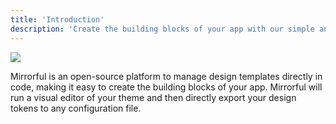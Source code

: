 ```yaml
---
title: 'Introduction'
description: 'Create the building blocks of your app with our simple and open-source design system infrastructure.'
---
```


![](/image/intropage.png)

Mirrorful is an open-source platform to manage design templates directly in code, making it easy to create the building blocks of your app. Mirrorful will run a visual editor of your theme and then directly export your design tokens to any configuration file.

<CardGroup cols={2}>
  <Card
    title="Start new projects with a source of truth"
    icon="diagram-project"
    color="#9F7AEA"
  ></Card>
  <Card
    title="Visually modify your theme"
    icon="square-dashed-circle-plus"
    color="#9F7AEA"
  ></Card>
  <Card title="Lives in code" icon="code" color="#9F7AEA"></Card>
  <Card title="Speeds up development" icon="bolt" color="#9F7AEA"></Card>
  <Card
    title="Prepares you for scale"
    icon="earth-americas"
    color="#9F7AEA"
  ></Card>
  <Card
    title="Lightweight with no lock-in"
    icon="feather"
    color="#9F7AEA"
  ></Card>
</CardGroup>
